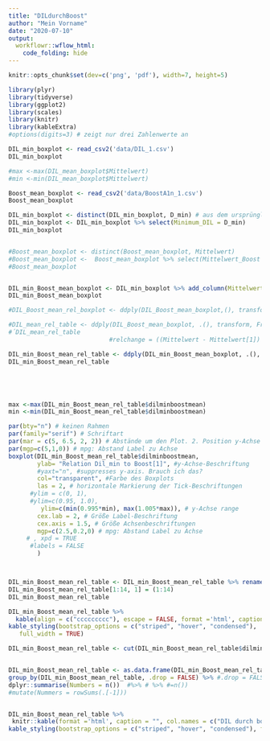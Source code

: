 ```yaml
---
title: "DILdurchBoost"
author: "Mein Vorname"
date: "2020-07-10"
output: 
  workflowr::wflow_html:
    code_folding: hide
---
```


```r

knitr::opts_chunk$set(dev=c('png', 'pdf'), width=7, height=5)

```


```r
library(plyr)
library(tidyverse)
library(ggplot2)
library(scales)
library(knitr)
library(kableExtra)
#options(digits=3) # zeigt nur drei Zahlenwerte an

DIL_min_boxplot <- read_csv2('data/DIL_1.csv')
DIL_min_boxplot

#max <-max(DIL_mean_boxplot$Mittelwert)
#min <-min(DIL_mean_boxplot$Mittelwert)

Boost_mean_boxplot <- read_csv2('data/BoostA1n_1.csv')
Boost_mean_boxplot 

DIL_min_boxplot <- distinct(DIL_min_boxplot, D_min) # aus dem ursprünglichen tibble wird nur die column Mittelwert behalten
DIL_min_boxplot <- DIL_min_boxplot %>% select(Minimum_DIL = D_min)
DIL_min_boxplot


#Boost_mean_boxplot <- distinct(Boost_mean_boxplot, Mittelwert)
#Boost_mean_boxplot <-  Boost_mean_boxplot %>% select(Mittelwert_Boost = Mittelwert)
#Boost_mean_boxplot


DIL_min_Boost_mean_boxplot <- DIL_min_boxplot %>% add_column(Mittelwert_Boost = Boost_mean_boxplot$Mittelwert)
DIL_min_Boost_mean_boxplot

#DIL_Boost_mean_rel_boxplot <- ddply(DIL_Boost_mean_boxplot,(), transform, Mittelwert.1 = (DIL_mean_boxplot / Boost_mean_boxplot[1]))

#DIL_mean_rel_table <- ddply(DIL_Boost_mean_boxplot, .(), transform, Fraction = 1:14) # adding column with fraction
#´DIL_mean_rel_table                            
                            #relchange = ((Mittelwert - Mittelwert[1]) / Mittelwert[1]) * 100) 

DIL_min_Boost_mean_rel_table <- ddply(DIL_min_Boost_mean_boxplot, .(), transform, dilminboostmean = (Minimum_DIL/ Mittelwert_Boost[1])) 
DIL_min_Boost_mean_rel_table





max <-max(DIL_min_Boost_mean_rel_table$dilminboostmean)
min <-min(DIL_min_Boost_mean_rel_table$dilminboostmean)

par(bty="n") # keinen Rahmen
par(family="serif") # Schriftart
par(mar = c(5, 6.5, 2, 2)) # Abstände um den Plot. 2. Position y-Achse
par(mgp=c(5,1,0)) # mpg: Abstand Label zu Achse
boxplot(DIL_min_Boost_mean_rel_table$dilminboostmean, 
        ylab= "Relation Dil_min to Boost[1]", #y-Achse-Beschriftung  
        #yaxt="n", #suppresses y-axis. Brauch ich das? 
        col="transparent", #Farbe des Boxplots
        las = 2, # horizontale Markierung der Tick-Beschriftungen
      #ylim = c(0, 1),
      #ylim=c(0.95, 1.0),
         ylim=c(min(0.995*min), max(1.005*max)), # y-Achse range
        cex.lab = 2, # Größe Label-Beschriftung
        cex.axis = 1.5, # Größe Achsenbeschriftungen
        mgp=c(2.5,0.2,0) # mpg: Abstand Label zu Achse
     # , xpd = TRUE
      #labels = FALSE
        )



DIL_min_Boost_mean_rel_table <- DIL_min_Boost_mean_rel_table %>% rename('Fraction' = '.id') #renmae column '.id' with 'Fraction'
DIL_min_Boost_mean_rel_table[1:14, 1] = (1:14) 
DIL_min_Boost_mean_rel_table

DIL_min_Boost_mean_rel_table %>%
  kable(align = c("ccccccccc"), escape = FALSE, format ='html', caption = "DIL durch Boost[1") %>%
kable_styling(bootstrap_options = c("striped", "hover", "condensed"), 
   full_width = TRUE) 

DIL_min_Boost_mean_rel_table <- cut(DIL_min_Boost_mean_rel_table$dilminboostmean, c(-Inf, 0.95, 0.96, 0.97, 0.98, 0.99, 1.00, 1.01, 1.02, 1.03, 1.04, 1.05, Inf), labels=c('<95%', '95-96%', '96-97%', '97-98%', '98-99%', '99-100%', '100-101%', '101-102%', '102-103%', '103-104%', '104-105%', '>105%'))  # benutzt dplyr, 7 Intervalle 


DIL_min_Boost_mean_rel_table <- as.data.frame(DIL_min_Boost_mean_rel_table) %>%  
group_by(DIL_min_Boost_mean_rel_table, .drop = FALSE) %>% #.drop = FALSE ansonsten Fehlermeldung, weil  empty categories are dropped by default. You can change this behavior by adding .drop = FALSE
dplyr::summarise(Numbers = n())  #%>% # %>% #=n())   
#mutate(Nummers = rowSums(.[-1]))


DIL_min_Boost_mean_rel_table %>%
 knitr::kable(format ='html', caption = "", col.names = c("DIL durch boost_1", "Numbers")) %>%
kable_styling(bootstrap_options = c("striped", "hover", "condensed"), full_width = FALSE) 









```
